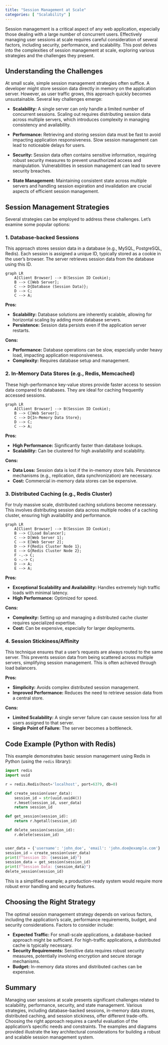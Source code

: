 ```yaml
---
title: "Session Management at Scale"
categories: [ "Scalability" ]
---
```



Session management is a critical aspect of any web application, especially those dealing with a large number of concurrent users.  Effectively managing user sessions at scale requires careful consideration of several factors, including security, performance, and scalability.  This post delves into the complexities of session management at scale, exploring various strategies and the challenges they present.

## Understanding the Challenges

At small scale, simple session management strategies often suffice.  A developer might store session data directly in memory on the application server. However, as user traffic grows, this approach quickly becomes unsustainable.  Several key challenges emerge:

* **Scalability:** A single server can only handle a limited number of concurrent sessions.  Scaling out requires distributing session data across multiple servers, which introduces complexity in managing consistency and availability.

* **Performance:** Retrieving and storing session data must be fast to avoid impacting application responsiveness.  Slow session management can lead to noticeable delays for users.

* **Security:**  Session data often contains sensitive information, requiring robust security measures to prevent unauthorized access and manipulation.  Vulnerabilities in session management can lead to severe security breaches.

* **State Management:**  Maintaining consistent state across multiple servers and handling session expiration and invalidation are crucial aspects of efficient session management.

## Session Management Strategies

Several strategies can be employed to address these challenges.  Let's examine some popular options:

### 1. Database-backed Sessions

This approach stores session data in a database (e.g., MySQL, PostgreSQL, Redis).  Each session is assigned a unique ID, typically stored as a cookie in the user's browser. The server retrieves session data from the database using this ID.


```mermaid
graph LR
    A[Client Browser] --> B(Session ID Cookie);
    B --> C[Web Server];
    C --> D{Database (Session Data)};
    D --> C;
    C --> A;
```

**Pros:**

* **Scalability:**  Database solutions are inherently scalable, allowing for horizontal scaling by adding more database servers.
* **Persistence:**  Session data persists even if the application server restarts.

**Cons:**

* **Performance:** Database operations can be slow, especially under heavy load, impacting application responsiveness.
* **Complexity:** Requires database setup and management.


### 2. In-Memory Data Stores (e.g., Redis, Memcached)

These high-performance key-value stores provide faster access to session data compared to databases.  They are ideal for caching frequently accessed sessions.

```mermaid
graph LR
    A[Client Browser] --> B(Session ID Cookie);
    B --> C[Web Server];
    C --> D{In-Memory Data Store};
    D --> C;
    C --> A;
```

**Pros:**

* **High Performance:** Significantly faster than database lookups.
* **Scalability:**  Can be clustered for high availability and scalability.

**Cons:**

* **Data Loss:** Session data is lost if the in-memory store fails.  Persistence mechanisms (e.g., replication, data synchronization) are necessary.
* **Cost:**  Commercial in-memory data stores can be expensive.


### 3. Distributed Caching (e.g., Redis Cluster)

For truly massive scale, distributed caching solutions become necessary. This involves distributing session data across multiple nodes of a caching cluster, ensuring high availability and performance.


```mermaid
graph LR
    A[Client Browser] --> B(Session ID Cookie);
    B --> C[Load Balancer];
    C --> D[Web Server 1];
    C --> E[Web Server 2];
    D --> F{Redis Cluster Node 1};
    E --> G{Redis Cluster Node 2};
    F -.-> C;
    G -.-> C;
    D --> A;
    E --> A;
```

**Pros:**

* **Exceptional Scalability and Availability:**  Handles extremely high traffic loads with minimal latency.
* **High Performance:**  Optimized for speed.

**Cons:**

* **Complexity:** Setting up and managing a distributed cache cluster requires specialized expertise.
* **Cost:** Can be expensive, especially for larger deployments.



### 4. Session Stickiness/Affinity

This technique ensures that a user's requests are always routed to the same server.  This prevents session data from being scattered across multiple servers, simplifying session management.  This is often achieved through load balancers.


**Pros:**

* **Simplicity:**  Avoids complex distributed session management.
* **Improved Performance:**  Reduces the need to retrieve session data from a central store.

**Cons:**

* **Limited Scalability:**  A single server failure can cause session loss for all users assigned to that server.
* **Single Point of Failure:** The server becomes a bottleneck.


## Code Example (Python with Redis)

This example demonstrates basic session management using Redis in Python (using the `redis` library):

```python
import redis
import uuid

r = redis.Redis(host='localhost', port=6379, db=0)

def create_session(user_data):
    session_id = str(uuid.uuid4())
    r.hmset(session_id, user_data)
    return session_id

def get_session(session_id):
    return r.hgetall(session_id)

def delete_session(session_id):
    r.delete(session_id)


user_data = {'username': 'john_doe', 'email': 'john.doe@example.com'}
session_id = create_session(user_data)
print(f"Session ID: {session_id}")
session_data = get_session(session_id)
print(f"Session Data: {session_data}")
delete_session(session_id)
```

This is a simplified example; a production-ready system would require more robust error handling and security features.


## Choosing the Right Strategy

The optimal session management strategy depends on various factors, including the application's scale, performance requirements, budget, and security considerations.  Factors to consider include:

* **Expected Traffic:**  For small-scale applications, a database-backed approach might be sufficient.  For high-traffic applications, a distributed cache is typically necessary.
* **Security Requirements:** Sensitive data requires robust security measures, potentially involving encryption and secure storage mechanisms.
* **Budget:** In-memory data stores and distributed caches can be expensive.


## Summary

Managing user sessions at scale presents significant challenges related to scalability, performance, security, and state management.  Various strategies, including database-backed sessions, in-memory data stores, distributed caching, and session stickiness, offer different trade-offs.  Choosing the right approach requires a careful evaluation of the application's specific needs and constraints.  The examples and diagrams provided illustrate the key architectural considerations for building a robust and scalable session management system.

